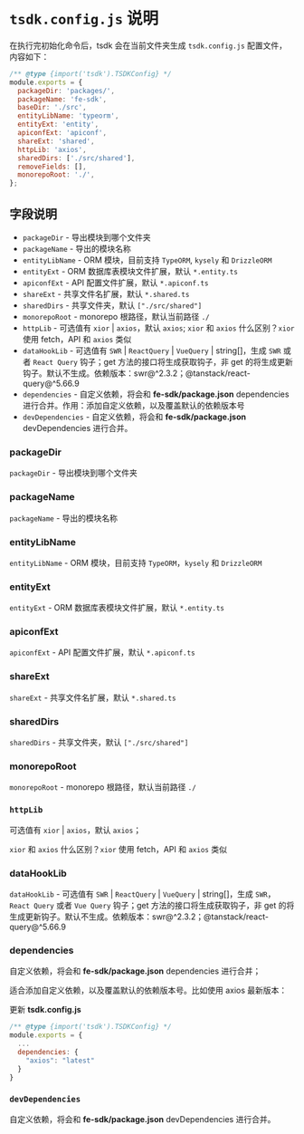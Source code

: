 # `tsdk.config.js` 说明

在执行完初始化命令后，tsdk 会在当前文件夹生成 `tsdk.config.js` 配置文件，内容如下：

```js
/** @type {import('tsdk').TSDKConfig} */
module.exports = {
  packageDir: 'packages/',
  packageName: 'fe-sdk',
  baseDir: './src',
  entityLibName: 'typeorm',
  entityExt: 'entity',
  apiconfExt: 'apiconf',
  shareExt: 'shared',
  httpLib: 'axios',
  sharedDirs: ['./src/shared'],
  removeFields: [],
  monorepoRoot: './',
};
```

## 字段说明

- `packageDir` - 导出模块到哪个文件夹
- `packageName` - 导出的模块名称
- `entityLibName` - ORM 模块，目前支持 `TypeORM`, `kysely` 和 `DrizzleORM`
- `entityExt` - ORM 数据库表模块文件扩展，默认 `*.entity.ts`
- `apiconfExt` - API 配置文件扩展，默认 `*.apiconf.ts`
- `shareExt` - 共享文件名扩展，默认 `*.shared.ts`
- `sharedDirs` - 共享文件夹，默认 `["./src/shared"]`
- `monorepoRoot` - monorepo 根路径，默认当前路径 `./`
- `httpLib` - 可选值有 `xior` | `axios`，默认 `axios`; `xior` 和 `axios` 什么区别？`xior` 使用 fetch，API 和 `axios` 类似
- `dataHookLib` - 可选值有 `SWR` | `ReactQuery` | `VueQuery` | string[]，生成 `SWR` 或者 `React Query` 钩子；get 方法的接口将生成获取钩子，非 get 的将生成更新钩子。默认不生成。依赖版本：swr@^2.3.2；@tanstack/react-query@^5.66.9
- `dependencies` - 自定义依赖，将会和 **fe-sdk/package.json** dependencies 进行合并。作用：添加自定义依赖，以及覆盖默认的依赖版本号
- `devDependencies` - 自定义依赖，将会和 **fe-sdk/package.json** devDependencies 进行合并。

### packageDir

`packageDir` - 导出模块到哪个文件夹

### packageName

`packageName` - 导出的模块名称

### entityLibName

`entityLibName` - ORM 模块，目前支持 `TypeORM`，`kysely` 和 `DrizzleORM`

### entityExt

`entityExt` - ORM 数据库表模块文件扩展，默认 `*.entity.ts`

### apiconfExt

`apiconfExt` - API 配置文件扩展，默认 `*.apiconf.ts`

### shareExt

`shareExt` - 共享文件名扩展，默认 `*.shared.ts`

### sharedDirs

`sharedDirs` - 共享文件夹，默认 `["./src/shared"]`

### monorepoRoot

`monorepoRoot` - monorepo 根路径，默认当前路径 `./`

### `httpLib`

可选值有 `xior` | `axios`，默认 `axios`；

`xior` 和 `axios` 什么区别？`xior` 使用 fetch，API 和 `axios` 类似

### dataHookLib

`dataHookLib` - 可选值有 `SWR` | `ReactQuery` | `VueQuery` | string[]，生成 `SWR`， `React Query` 或者 `Vue Query` 钩子；get 方法的接口将生成获取钩子，非 get 的将生成更新钩子。默认不生成。依赖版本：swr@^2.3.2；@tanstack/react-query@^5.66.9

### dependencies

自定义依赖，将会和 **fe-sdk/package.json** dependencies 进行合并；

适合添加自定义依赖，以及覆盖默认的依赖版本号。比如使用 axios 最新版本：

更新 **tsdk.config.js**

```js filename="tsdk.config.js" {4-6}
/** @type {import('tsdk').TSDKConfig} */
module.exports = {
  ...
  dependencies: {
    "axios": "latest"
  }
}
```

### `devDependencies`

自定义依赖，将会和 **fe-sdk/package.json** devDependencies 进行合并。
